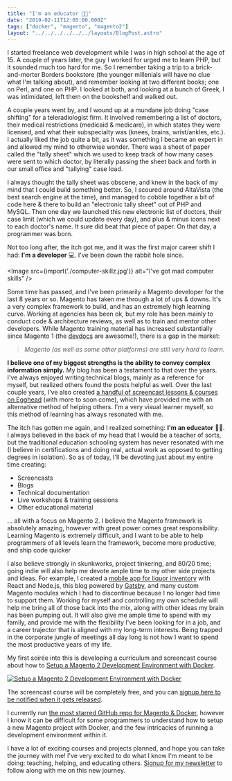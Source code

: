 ```yaml
---
title: "I'm an educator 👨‍🏫"
date: "2019-02-11T12:05:00.000Z"
tags: ["docker", "magento", "magento2"]
layout: "../../../../../../layouts/BlogPost.astro"
---
```



I started freelance web development while I was in high school at the age of 15. A couple of years later, the guy I worked for urged me to learn PHP, but it sounded much too hard for me. So I remember taking a trip to a brick-and-morter Borders bookstore (the younger millenials will have no clue what I'm talking about), and remember looking at two different books; one on Perl, and one on PHP. I looked at both, and looking at a bunch of Greek, I was intimidated, left them on the bookshelf and walked out.

A couple years went by, and I wound up at a mundane job doing "case shifting" for a teleradiologist firm. It involved remembering a list of doctors, their medical restrictions (medicaid & medicare), in which states they were licensed, and what their subspecialty was (knees, brains, wrist/ankles, etc.). I actually liked the job quite a bit, as it was something I became an expert in and allowed my mind to otherwise wonder. There was a sheet of paper called the "tally sheet" which we used to keep track of how many cases were sent to which doctor, by literally passing the sheet back and forth in our small office and "tallying" case load.

I always thought the tally sheet was obscene, and knew in the back of my mind that I could build something better. So, I scoured around AltaVista (the best search engine at the time), and managed to cobble together a bit of code here & there to build an "electronic tally sheet" out of PHP and MySQL. Then one day we launched this new electronic list of doctors, their case limit (which we could update every day), and plus & minus icons next to each doctor's name. It sure did beat that piece of paper. On that day, a programmer was born.

Not too long after, the itch got me, and it was the first major career shift I had: **I'm a developer** 💻. I've been down the rabbit hole since.

<Image src={import('./computer-skillz.jpg')} alt="I've got mad computer skills" />

Some time has passed, and I've been primarily a Magento developer for the last 8 years or so. Magento has taken me through a lot of ups & downs. It's a very complex framework to build, and has an extremely high learning curve. Working at agencies has been ok, but my role has been mainly to conduct code & architecture reviews, as well as to train and mentor other developers. While Magento training material has increased substantially since Magento 1 (the <a href="https://devdocs.magento.com" target="_blank">devdocs</a> are awesome!), there is a gap in the market:

> *Magento (as well as some other platforms) are still very hard to learn.*

**I believe one of my biggest strengths is the ability to convey complex information simply.** My blog has been a testament to that over the years. I've always enjoyed writing technical blogs, mainly as a reference for myself, but realized others found the posts helpful as well. Over the last couple years, I've also created <a href="https://egghead.io/instructors/mark-shust" target="_blank">a handful of screencast lessons & courses on Egghead</a> (with more to soon come), which have provided me with an alternative method of helping others. I'm a very visual learner myself, so this method of learning has always resonated with me.

The itch has gotten me again, and I realized something: **I'm an educator** 👨‍🏫. I always believed in the back of my head that I would be a teacher of sorts, but the traditional education schooling system has never resonated with me (I believe in certifications and doing real, actual work as opposed to getting degrees in isolation). So as of today, I'll be devoting just about my entire time creating:

- Screencasts
- Blogs
- Technical documentation
- Live workshops & training sessions
- Other educational material

... all with a focus on Magento 2. I believe the Magento framework is absolutely amazing, however with great power comes great responsibility. Learning Magento is extremely difficult, and I want to be able to help programmers of all levels learn the framework, become more productive, and ship code quicker

I also believe strongly in skunkworks, project tinkering, and 80/20 time; going indie will also help me devote ample time to my other side projects and ideas. For example, I created a <a href="https://chanj.com" target="_blank">mobile app for liquor inventory</a> with React and Node.js, this blog powered by <a href="https://www.gatsbyjs.org/" target="_blank">Gatsby</a>, and many custom Magento modules which I had to discontinue because I no longer had time to support them. Working for myself and controlling my own schedule will help me bring all of those back into the mix, along with other ideas my brain has been pumping out. It will also give me ample time to spend with my family, and provide me with the flexibility I've been looking for in a job, and a career trajector that is aligned with my long-term interests. Being trapped in the corporate jungle of meetings all day long is not how I want to spend the most productive years of my life.

My first soirée into this is developing a curriculum and screencast course about how to <a href="https://learnm2.com/" target="_blank">Setup a Magento 2 Development Environment with Docker</a>.

<p>
<a href="https://m.academy/courses/set-up-magento-2-development-environment-docker/" target="_blank">
    <img src="magento2-docker-dev-960-740.jpg" alt="Setup a Magento 2 Development Environment with Docker" /></a>
</p>

The screencast course will be completely free, and you can <a href="https://m.academy/courses/set-up-magento-2-development-environment-docker/" target="_blank">signup here to be notified when it gets released</a>.

I currently run <a href="https://github.com/markshust/docker-magento" target="_blank">the most starred GitHub repo for Magento & Docker</a>, however I know it can be difficult for some programmers to understand how to setup a new Magento project with Docker, and the few intricacies of running a development environment within it.

I have a lot of exciting courses and projects planned, and hope you can take the journey with me! I've very excited to do what I know I'm meant to be doing: teaching, helping, and educating others. <a href="https://m.academy/newsletter">Signup for my newsletter</a> to follow along with me on this new journey.
